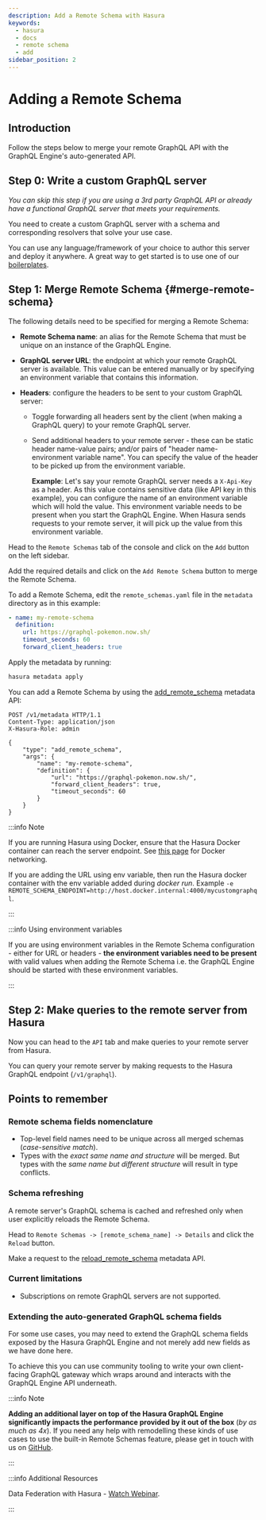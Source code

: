 ```yaml
---
description: Add a Remote Schema with Hasura
keywords:
  - hasura
  - docs
  - remote schema
  - add
sidebar_position: 2
---
```



# Adding a Remote Schema

## Introduction

Follow the steps below to merge your remote GraphQL API with the GraphQL Engine's auto-generated API.

## Step 0: Write a custom GraphQL server

_You can skip this step if you are using a 3rd party GraphQL API or already have a functional GraphQL server that meets
your requirements._

You need to create a custom GraphQL server with a schema and corresponding resolvers that solve your use case.

You can use any language/framework of your choice to author this server and deploy it anywhere. A great way to get
started is to use one of our
[boilerplates](https://github.com/hasura/graphql-engine/tree/master/community/boilerplates/remote-schemas).

## Step 1: Merge Remote Schema {#merge-remote-schema}

The following details need to be specified for merging a Remote Schema:

- **Remote Schema name**: an alias for the Remote Schema that must be unique on an instance of the GraphQL Engine.
- **GraphQL server URL**: the endpoint at which your remote GraphQL server is available. This value can be entered
  manually or by specifying an environment variable that contains this information.
- **Headers**: configure the headers to be sent to your custom GraphQL server:

  - Toggle forwarding all headers sent by the client (when making a GraphQL query) to your remote GraphQL server.

  - Send additional headers to your remote server - these can be static header name-value pairs; and/or pairs of "header
    name-environment variable name". You can specify the value of the header to be picked up from the environment
    variable.

    **Example**: Let's say your remote GraphQL server needs a `X-Api-Key` as a header. As this value contains sensitive
    data (like API key in this example), you can configure the name of an environment variable which will hold the
    value. This environment variable needs to be present when you start the GraphQL Engine. When Hasura sends requests
    to your remote server, it will pick up the value from this environment variable.

<Tabs className="api-tabs">
<TabItem value="console" label="Console">

Head to the `Remote Schemas` tab of the console and click on the `Add` button on the left sidebar.

Add the required details and click on the `Add Remote Schema` button to merge the Remote Schema.

<Thumbnail src='/img/remote-schemas/add-remote-schemas-interface.png' alt='Merge Remote Schema' width='1100px' />

</TabItem>
<TabItem value="cli" label="CLI">

To add a Remote Schema, edit the `remote_schemas.yaml` file in the `metadata` directory as in this example:

```yaml {1-5}
- name: my-remote-schema
  definition:
    url: https://graphql-pokemon.now.sh/
    timeout_seconds: 60
    forward_client_headers: true
```

Apply the metadata by running:

```bash
hasura metadata apply
```

</TabItem>
<TabItem value="api" label="API">

You can add a Remote Schema by using the
[add_remote_schema](/api-reference/metadata-api/remote-schemas.mdx#metadata-add-remote-schema) metadata API:

```http
POST /v1/metadata HTTP/1.1
Content-Type: application/json
X-Hasura-Role: admin

{
    "type": "add_remote_schema",
    "args": {
        "name": "my-remote-schema",
        "definition": {
            "url": "https://graphql-pokemon.now.sh/",
            "forward_client_headers": true,
            "timeout_seconds": 60
        }
    }
}
```

</TabItem>
</Tabs>

:::info Note

If you are running Hasura using Docker, ensure that the Hasura Docker container can reach the server endpoint. See
[this page](/guides/docker-networking.mdx) for Docker networking.

If you are adding the URL using env variable, then run the Hasura docker container with the env variable added during
_docker run_. Example `-e REMOTE_SCHEMA_ENDPOINT=http://host.docker.internal:4000/mycustomgraphql`.

:::

:::info Using environment variables

If you are using environment variables in the Remote Schema configuration - either for URL or headers - **the
environment variables need to be present** with valid values when adding the Remote Schema i.e. the GraphQL Engine
should be started with these environment variables.

:::

## Step 2: Make queries to the remote server from Hasura

<Tabs className="api-tabs">
<TabItem value="console" label="Via console">

Now you can head to the `API` tab and make queries to your remote server from Hasura.

</TabItem>
<TabItem value="api" label="Via API">

You can query your remote server by making requests to the Hasura GraphQL endpoint (`/v1/graphql`).

</TabItem>
</Tabs>

## Points to remember

### Remote schema fields nomenclature

- Top-level field names need to be unique across all merged schemas (_case-sensitive match_).
- Types with the _exact same name and structure_ will be merged. But types with the _same name but different structure_
  will result in type conflicts.

### Schema refreshing

A remote server's GraphQL schema is cached and refreshed only when user explicitly reloads the Remote Schema.

<Tabs className="api-tabs">
<TabItem value="console" label="Console">

Head to `Remote Schemas -> [remote_schema_name] -> Details` and click the `Reload` button.

</TabItem>
<TabItem value="api" label="API">

Make a request to the
[reload_remote_schema](/api-reference/metadata-api/remote-schemas.mdx#metadata-reload-remote-schema) metadata API.

</TabItem>
</Tabs>

### Current limitations

- Subscriptions on remote GraphQL servers are not supported.

### Extending the auto-generated GraphQL schema fields

For some use cases, you may need to extend the GraphQL schema fields exposed by the Hasura GraphQL Engine and not merely
add new fields as we have done here.

To achieve this you can use community tooling to write your own client-facing GraphQL gateway which wraps around and
interacts with the GraphQL Engine API underneath.

:::info Note

**Adding an additional layer on top of the Hasura GraphQL Engine significantly impacts the performance provided by it
out of the box** (_by as much as 4x_). If you need any help with remodelling these kinds of use cases to use the
built-in Remote Schemas feature, please get in touch with us on
[GitHub](https://github.com/hasura/graphql-engine/discussions).

:::

:::info Additional Resources

Data Federation with Hasura -
[Watch Webinar](https://hasura.io/events/webinar/data-federation-hasura-graphql/?pg=docs&plcmt=body&cta=watch-webinar&tech=).

:::
